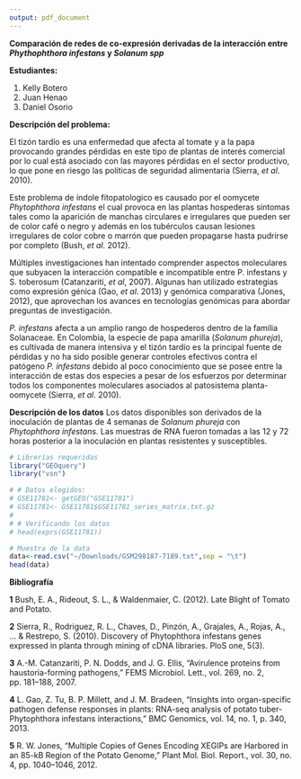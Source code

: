 ```yaml
---
output: pdf_document
---
```

**Comparación de redes de co-expresión derivadas de la interacción entre *Phythophthora infestans* y *Solanum spp***

**Estudiantes:**

1.  Kelly Botero
2.  Juan Henao
3.  Daniel Osorio

**Descripción del problema:**

El tizón tardío es una enfermedad que afecta al tomate y a la papa provocando grandes pérdidas en este tipo de plantas de interés comercial por lo cual está asociado con las mayores pérdidas en el sector productivo, lo que pone en riesgo las políticas de seguridad alimentaria (Sierra, *et al*. 2010).

Este problema de índole fitopatologico es causado por el oomycete *Phytophthora infestans* el cual provoca en las plantas hospederas síntomas tales como la aparición de manchas circulares e irregulares que pueden ser de color café o negro y además en los tubérculos causan lesiones irregulares de color cobre o marrón que pueden propagarse hasta pudrirse por completo (Bush, *et al*. 2012).

Múltiples investigaciones han intentado comprender aspectos moleculares que subyacen la interacción compatible e incompatible entre P. infestans y S. toberosum (Catanzariti, *et al*, 2007). Algunas han utilizado estrategias como expresión génica (Gao, *et al*. 2013) y genómica comparativa (Jones, 2012), que aprovechan los avances en tecnologías genómicas para abordar preguntas de investigación.

*P. infestans* afecta a un amplio rango de hospederos dentro de la familia Solanaceae. En Colombia, la especie de papa amarilla (*Solanum phureja*), es cultivada de manera intensiva y el tizón tardío es la principal fuente de pérdidas y no ha sido posible generar controles efectivos contra el patógeno *P. infestans* debido al poco conocimiento que se posee entre la interacción de estas dos especies a pesar de los esfuerzos por determinar todos los componentes moleculares asociados al patosistema planta-oomycete (Sierra, *et al*. 2010).

**Descripción de los datos**
Los datos disponibles son derivados de la inoculación de plantas de 4 semanas de *Solanum phureja* con *Phytophthora infestans*. Las muestras de RNA fueron tomadas a las 12 y 72 horas posterior a la inoculación en plantas resistentes y susceptibles. 
```r
# Librerías requeridas
library("GEOquery")
library("vsn")

# # Datos elegidos:
# GSE11781<- getGEO("GSE11781")
# GSE11781<- GSE11781$GSE11781_series_matrix.txt.gz
# 
# # Verificando los datos
# head(exprs(GSE11781))

# Muestra de la data
data<-read.csv("~/Downloads/GSM298187-7189.txt",sep = "\t")
head(data)
```

**Bibliografía**

**1** Bush, E. A., Rideout, S. L., & Waldenmaier, C. (2012). Late Blight of Tomato and Potato.

**2** Sierra, R., Rodriguez, R. L., Chaves, D., Pinzón, A., Grajales, A., Rojas, A., ... & Restrepo, S. (2010). Discovery of Phytophthora infestans genes expressed in planta through mining of cDNA libraries. PloS one, 5(3).

**3** A.-M. Catanzariti, P. N. Dodds, and J. G. Ellis, “Avirulence proteins from haustoria-forming pathogens,” FEMS Microbiol. Lett., vol. 269, no. 2, pp. 181–188, 2007.

**4** L. Gao, Z. Tu, B. P. Millett, and J. M. Bradeen, “Insights into organ-specific pathogen defense responses in plants: RNA-seq analysis of potato tuber-Phytophthora infestans interactions,” BMC Genomics, vol. 14, no. 1, p. 340, 2013.

**5** R. W. Jones, “Multiple Copies of Genes Encoding XEGIPs are Harbored in an 85-kB Region of the Potato Genome,” Plant Mol. Biol. Report., vol. 30, no. 4, pp. 1040–1046, 2012.